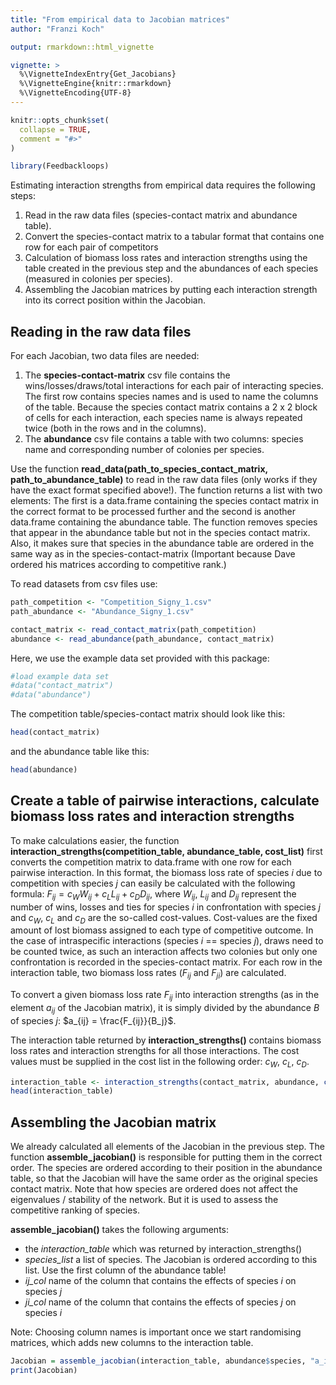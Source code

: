 ```yaml
---
title: "From empirical data to Jacobian matrices"
author: "Franzi Koch"

output: rmarkdown::html_vignette

vignette: >
  %\VignetteIndexEntry{Get_Jacobians}
  %\VignetteEngine{knitr::rmarkdown}
  %\VignetteEncoding{UTF-8}
---
```


```r
knitr::opts_chunk$set(
  collapse = TRUE,
  comment = "#>"
)
```

```r
library(Feedbackloops)
```

Estimating interaction strengths from empirical data requires the following steps:

1. Read in the raw data files (species-contact matrix and abundance table). 
1. Convert the species-contact matrix to a tabular format that contains one row for each pair of competitors
1. Calculation of biomass loss rates and interaction strengths using the table created in the previous step and the abundances of each species (measured in colonies per species).
1. Assembling the Jacobian matrices by putting each interaction strength into its correct position within the Jacobian. 

## Reading in the raw data files

For each Jacobian, two data files are needed: 

1. The **species-contact-matrix** csv file contains the wins/losses/draws/total interactions for each pair of interacting species. The first row contains species names and is used to name the columns of the table. Because the species contact matrix contains a 2 x 2 block of cells for each interaction, each species name is always repeated twice (both in the rows and in the columns). 
1. The **abundance** csv file contains a table with two columns: species name and corresponding number of colonies per species. 

Use the function **read_data(path_to_species_contact_matrix, path_to_abundance_table)** to read in the raw data files (only works if they have the exact format specified above!). The function returns a list with two elements: The first is a data.frame containing the species contact matrix in the correct format to be processed further and the second is another data.frame containing the abundance table. The function removes species that appear in the abundance table but not in the species contact matrix. Also, it makes sure that species in the abundance table are ordered in the same way as in the species-contact-matrix (Important because Dave ordered his matrices according to competitive rank.)

To read datasets from csv files use: 
```r
path_competition <- "Competition_Signy_1.csv"
path_abundance <- "Abundance_Signy_1.csv"

contact_matrix <- read_contact_matrix(path_competition)
abundance <- read_abundance(path_abundance, contact_matrix)
```

Here, we use the example data set provided with this package: 
```r
#load example data set
#data("contact_matrix")
#data("abundance")
```

The competition table/species-contact matrix should look like this: 

```r
head(contact_matrix)
```

and the abundance table like this: 
```r
head(abundance)
```
## Create a table of pairwise interactions, calculate biomass loss rates and interaction strengths

To make calculations easier, the function **interaction_strengths(competition_table, abundance_table, cost_list)** first converts the competition matrix to data.frame with one row for each pairwise interaction. In this format, the biomass loss rate of species $i$ due to competition with species $j$ can easily be calculated with the following formula: $F_{ij} = c_W W_{ij} + c_L L_{ij} + c_D D_{ij}$, where $W_{ij}$, $L_{ij}$ and $D_{ij}$ represent the number of wins, losses and ties for species $i$ in confrontation with species $j$ and $c_W$, $c_L$ and $c_D$ are the so-called cost-values. Cost-values are the fixed amount of lost biomass assigned to each type of competitive outcome. In the case of intraspecific interactions (species $i$ == species $j$), draws need to be counted twice, as such an interaction affects two colonies but only one confrontation is recorded in the species-contact matrix. For each row in the interaction table, two biomass loss rates ($F_{ij}$ and $F_{ji}$) are calculated. 

To convert a given biomass loss rate $F_{ij}$ into interaction strengths (as in the element $a_{ij}$ of the Jacobian matrix), it is simply divided by the abundance $B$ of species $j$: $a_{ij} = \frac{F_{ij}}{B_j}$. 

The interaction table returned by **interaction_strengths()** contains biomass loss rates and interaction strengths for all those interactions. The cost values must be supplied in the cost list in the following order: $c_W$, $c_L$, $c_D$. 

```r
interaction_table <- interaction_strengths(contact_matrix, abundance, c(-0.1, -0.9, -0.2))
head(interaction_table)
```

## Assembling the Jacobian matrix

We already calculated all elements of the Jacobian in the previous step. The function **assemble_jacobian()** is responsible for putting them in the correct order. The species are ordered according to their position in the abundance table, so that the Jacobian will have the same order as the original species contact matrix. Note that how species are ordered does not affect the eigenvalues / stability of the network. But it is used to assess the competitive ranking of species. 

**assemble_jacobian()** takes the following arguments:

 * the *interaction_table* which was returned by interaction_strengths()
 * *species_list* a list of species. The Jacobian is ordered according to this list. Use the first column of the abundance table!
 * *ij_col* name of the column that contains the effects of species $i$ on species $j$ 
 * *ji_col* name of the column that contains the effects of species $j$ on species $i$

Note: Choosing column names is important once we start randomising matrices, which adds new columns to the interaction table.

```r
Jacobian = assemble_jacobian(interaction_table, abundance$species, "a_ij", "a_ji")
print(Jacobian)
```

